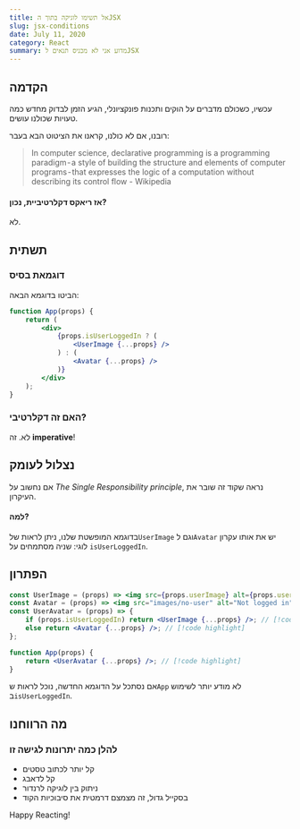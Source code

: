 ```yaml
---
title: אל תשימו לוגיקה בתוך הJSX
slug: jsx-conditions
date: July 11, 2020
category: React
summary: מדוע אני לא מכניס תנאים לJSX
---
```


## הקדמה

עכשיו, כשכולם מדברים על הוקים ותכנות פונקציונלי, הגיע הזמן לבדוק מחדש כמה טעויות שכולנו עושים.

רובנו, אם לא כולנו, קראנו את הציטוט הבא בעבר:

> In computer science, declarative programming is a programming paradigm - a style of building the structure and elements of computer programs - that expresses the logic of a computation without describing its control flow - Wikipedia

#### אז ריאקס דקלרטיביית, נכון?

לא.

## תשתית

### דוגמאת בסיס

הביטו בדוגמא הבאה:

```jsx
function App(props) {
    return (
        <div>
            {props.isUserLoggedIn ? (
                <UserImage {...props} />
            ) : (
                <Avatar {...props} />
            )}
        </div>
    );
}
```

### האם זה דקלרטיבי?

לא. זה **imperative**!

## נצלול לעומק

אם נחשוב על _The Single Responsibility principle_, נראה שקוד זה שובר את העיקרון.

#### למה?

בדוגמא המופשטת שלנו, ניתן לראות של`UserImage` וגם ל`Avatar` יש את אותו עקרון לוגי: שניה מסתמחים על `isUserLoggedIn`.

## הפתרון

```jsx
const UserImage = (props) => <img src={props.userImage} alt={props.userName} />;
const Avatar = (props) => <img src="images/no-user" alt="Not logged in" />;
const UserAvatar = (props) => {
    if (props.isUserLoggedIn) return <UserImage {...props} />; // [!code highlight]
    else return <Avatar {...props} />; // [!code highlight]
};

function App(props) {
    return <UserAvatar {...props} />; // [!code highlight]
}
```

אם נסתכל על הדוגמא החדשה, נוכל לראות ש`App` לא מודע יותר לשימוש ב`isUserLoggedIn`.

## מה הרווחנו

### להלן כמה יתרונות לגישה זו

-   קל יותר לכתוב טסטים
-   קל לדאבג
-   ניתוק בין לוגיקה לרנדור
-   בסקייל גדול, זה מצמצם דרמטית את סיבוכיות הקוד

Happy Reacting!
